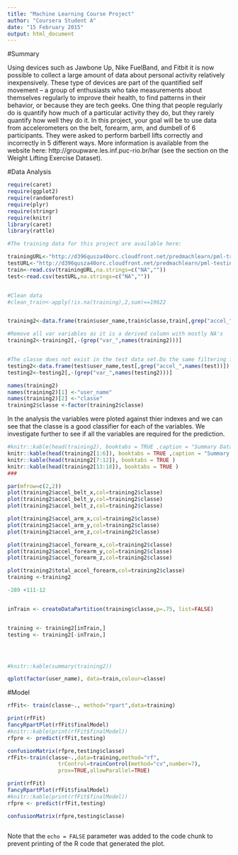 ```yaml
---
title: "Machine Learning Course Project"
author: "Coursera Student A"
date: "15 February 2015"
output: html_document
---
```


#Summary

Using devices such as Jawbone Up, Nike FuelBand, and Fitbit it is now possible to collect a large amount of data about personal activity relatively inexpensively. These type of devices are part of the quantified self movement – a group of enthusiasts who take measurements about themselves regularly to improve their health, to find patterns in their behavior, or because they are tech geeks. One thing that people regularly do is quantify how much of a particular activity they do, but they rarely quantify how well they do it. In this project, your goal will be to use data from accelerometers on the belt, forearm, arm, and dumbell of 6 participants. They were asked to perform barbell lifts correctly and incorrectly in 5 different ways. More information is available from the website here: http://groupware.les.inf.puc-rio.br/har (see the section on the Weight Lifting Exercise Dataset). 



#Data Analysis

```r
require(caret)
require(ggplot2)
require(randomforest)
require(plyr)
require(stringr)
require(knitr)
library(caret)
library(rattle)

```


```r

#The training data for this project are available here: 

trainingURL<-"http://d396qusza40orc.cloudfront.net/predmachlearn/pml-training.csv"
testURL<-"http://d396qusza40orc.cloudfront.net/predmachlearn/pml-testing.csv"
train<-read.csv(trainingURL,na.strings=c("NA",""))
test<-read.csv(testURL,na.strings=c("NA",""))


#Clean data
#clean_train<-apply(!is.na(training),2,sum)==19622


training2<-data.frame(train$user_name,train$classe,train[,grep("accel_",names(train))])

#Remove all var variables as it is a derived column with mostly NA's
training2<-training2[,-(grep("var_",names(training2)))]


#The classe does not exist in the test data set.Do the same filtering for the  test data
testing2<-data.frame(test$user_name,test[,grep("accel_",names(test))])
testing2<-testing2[,-(grep("var_",names(testing2)))]

names(training2)
names(training2)[1] <-"user_name"
names(training2)[2] <-"classe"
training2$classe <-factor(training2$classe)

```

In the analysis the variables were ploted against thier indexes and we can see that the classe is a good classifier for each of the variables. We investigate further to see if  all the variables are required for the prediction.

```r
#knitr::kable(head(training2), booktabs = TRUE ,caption = "Summary Data")
knitr::kable(head(training2[1:6]), booktabs = TRUE ,caption = "Summary Data")
knitr::kable(head(training2[7:12]), booktabs = TRUE )
knitr::kable(head(training2[13:18]), booktabs = TRUE )
###

par(mfrow=c(2,2))
plot(training2$accel_belt_x,col=training2$classe)
plot(training2$accel_belt_y,col=training2$classe)
plot(training2$accel_belt_z,col=training2$classe)

plot(training2$accel_arm_x,col=training2$classe)
plot(training2$accel_arm_y,col=training2$classe)
plot(training2$accel_arm_z,col=training2$classe)

plot(training2$accel_forearm_x,col=training2$classe)
plot(training2$accel_forearm_y,col=training2$classe)
plot(training2$accel_forearm_z,col=training2$classe)

plot(training2$total_accel_forearm,col=training2$classe)
training <-training2

-289 +111-12


inTrain <- createDataPartition(training$classe,p=.75, list=FALSE)


training <- training2[inTrain,]
testing <- training2[-inTrain,]





```


```r

#knitr::kable(summary(training2))

qplot(factor(user_name), data=train,colour=classe)

```

#Model

```r



rfFit<- train(classe~., method="rpart",data=training)

print(rfFit)
fancyRpartPlot(rfFit$finalModel)
#knitr::kable(print(rfFit$finalModel))
rfpre <- predict(rfFit,testing)

confusionMatrix(rfpre,testing$classe)
rfFit<-train(classe~.,data=training,method="rf",
                trControl=trainControl(method="cv",number=7),
                prox=TRUE,allowParallel=TRUE)

print(rfFit)
fancyRpartPlot(rfFit$finalModel)
#knitr::kable(print(rfFit$finalModel))
rfpre <- predict(rfFit,testing)

confusionMatrix(rfpre,testing$classe)



```

Note that the `echo = FALSE` parameter was added to the code chunk to prevent printing of the R code that generated the plot.
